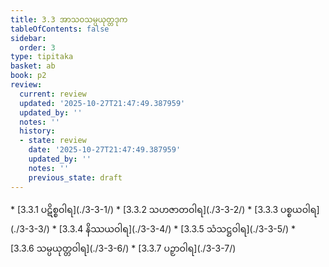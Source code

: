 ```yaml
---
title: 3.3 အာသဝသမ္ပယုတ္တဒုက
tableOfContents: false
sidebar:
  order: 3
type: tipitaka
basket: ab
book: p2
review:
  current: review
  updated: '2025-10-27T21:47:49.387959'
  updated_by: ''
  notes: ''
  history:
  - state: review
    date: '2025-10-27T21:47:49.387959'
    updated_by: ''
    notes: ''
    previous_state: draft
---
```



<ReviewStatus review={frontmatter.review} showDetails={true} />

<HypothesisAnnotation frontmatter={frontmatter} />

<DynamicBreadcrumb />



<TableOfContents book="p2" section="3.3">
* [3.3.1 ပဋိစ္စဝါရ](./3-3-1/)
* [3.3.2 သဟဇာတဝါရ](./3-3-2/)
* [3.3.3 ပစ္စယဝါရ](./3-3-3/)
* [3.3.4 နိဿယဝါရ](./3-3-4/)
* [3.3.5 သံသဋ္ဌဝါရ](./3-3-5/)
* [3.3.6 သမ္ပယုတ္တဝါရ](./3-3-6/)
* [3.3.7 ပဉှာဝါရ](./3-3-7/)
</TableOfContents>